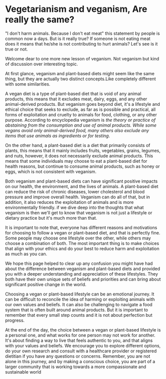 # Vegetarianism and veganism, Are really the same? 

"I don't harm animals. Because I don't eat meat" this statement by people is common now a days. But is it really true? If someone is not eating meat does it means that he/she is not contributing to hurt animals? Let's see is it true or not. 

Welcome dear to one more new lesson of veganism. Not veganism but kind of discussion over interesting topic. 



At first glance, veganism and plant-based diets might seem like the same thing, but they are actually two distinct concepts.Like completely different with some similarities. 


A vegan diet is a type of plant-based diet that is void of any animal products, this means that it excludes meat, dairy, eggs, and any other animal-derived products. But veganism goes beyond diet, it's a lifestyle and ethical choice that seeks to exclude, as far as is possible and practical, all forms of exploitation and cruelty to animals for food, clothing, or any other purpose. According to encyclopedia veganism is *the theory or practice of abstaining from the consumption and use of animal products. While some vegans avoid only animal-derived food, many others also exclude any items that use animals as ingredients or for testing*.

On the other hand, a plant-based diet is a diet that primarily consists of plants, this means that it mainly includes fruits, vegetables, grains, legumes, and nuts, however, it does not necessarily exclude animal products. This means that some individuals may choose to eat a plant-based diet for health reasons, but continue to consume animal products, such as honey or eggs, which is not consistent with veganism.

Both veganism and plant-based diets can have significant positive impacts on our health, the environment, and the lives of animals. A plant-based diet can reduce the risk of chronic diseases, lower cholesterol and blood pressure and improve overall health. Veganism can do all of that, but in addition, it also reduces the exploitation of animals and is more environmentally friendly. if we dive deep into the thoughts that what veganism is then we'll get to know that veganism is not just a lifestyle or dietary practice but it's much more than that. 




It is important to note that, everyone has different reasons and motivations for choosing to follow a vegan or plant-based diet, and that is perfectly fine. Some people may choose one lifestyle over the other, while others may choose a combination of both. The most important thing is to make choices that align with your ethics and do your best to reduce harm and exploitation as much as you can.

We hope this page helped to clear up any confusion you might have had about the difference between veganism and plant-based diets and provided you with a deeper understanding and appreciation of these lifestyles. They both have their own unique sets of beliefs and priorities and can bring about significant positive change in the world.

Choosing a vegan or plant-based lifestyle can be an emotional journey. It can be difficult to reconcile the idea of harming or exploiting animals with our own values and beliefs. It can also be challenging to navigate a food system that is often built around animal products. But it is important to remember that every small step counts and it is not about perfection but progress.

At the end of the day, the choice between a vegan or plant-based lifestyle is a personal one, and what works for one person may not work for another. It's about finding a way to live that feels authentic to you, and that aligns with your values and beliefs. We encourage you to explore different options, do your own research and consult with a healthcare provider or registered dietitian if you have any questions or concerns. Remember, you are not alone in this journey, and by making a conscious choice, you are part of a larger community that is working towards a more compassionate and sustainable world
